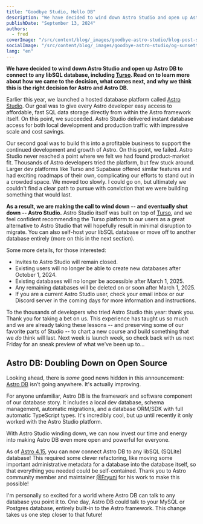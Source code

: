 ```yaml
---
title: "Goodbye Studio, Hello DB"
description: "We have decided to wind down Astro Studio and open up Astro DB to connect to any libSQL database, including Turso. Read on to hear what comes next for Astro and Astro DB."
publishDate: "September 13, 2024"
authors:
  - fred
coverImage: "/src/content/blog/_images/goodbye-astro-studio/blog-post-sunsetting-studio.jpg"
socialImage: "/src/content/blog/_images/goodbye-astro-studio/og-sunsetting-studio.jpg"
lang: "en"
---
```


**We have decided to wind down Astro Studio and open up Astro DB to connect to any libSQL database, including [Turso](https://turso.tech/). Read on to learn more about how we came to the decision, what comes next, and why we think this is the right decision for Astro and Astro DB.**

Earlier this year, we launched a hosted database platform called [Astro Studio](/db). Our goal was to give every Astro developer easy access to affordable, fast SQL data storage directly from within the Astro framework itself. On this point, we succeeded. Astro Studio delivered instant database access for both local development and production traffic with impressive scale and cost savings.

Our second goal was to build this into a profitable business to support the continued development and growth of Astro. On this point, we failed. Astro Studio never reached a point where we felt we had found product-market fit. Thousands of Astro developers tried the platform, but few stuck around. Larger dev platforms like Turso and Supabase offered similar features and had exciting roadmaps of their own, complicating our efforts to stand out in a crowded space. We moved too slowly. I could go on, but ultimately we couldn't find a clear path to pursue with conviction that we were building something that would last.

**As a result, we are making the call to wind down -- and eventually shut down -- Astro Studio.**  Astro Studio itself was built on top of [Turso](https://turso.tech/), and we feel confident recommending the Turso platform to our users as a great alternative to Astro Studio that will hopefully result in minimal disruption to migrate. You can also self-host your libSQL database or move off to another database entirely (more on this in the next section).

Some more details, for those interested:
- Invites to Astro Studio will remain closed.
- Existing users will no longer be able to create new databases after October 1, 2024.
- Existing databases will no longer be accessible after March 1, 2025. 
- Any remaining databases will be deleted on or soon after March 1, 2025.
- If you are a current Astro Studio user, check your email inbox or our Discord server in the coming days for more information and instructions.

To the thousands of developers who tried Astro Studio this year: thank you. Thank you for taking a bet on us. This experience has taught us so much and we are already taking these lessons -- and preserving some of our favorite parts of Studio -- to chart a new course and build something that we *do* think will last. Next week is launch week, so check back with us next Friday for an sneak preview of what we've been up to...

## Astro DB: Doubling Down on Open Source

Looking ahead, there is *some* good news hidden in this announcement: [Astro DB](https://docs.astro.build/en/guides/astro-db/) isn’t going anywhere. It's actually improving.

For anyone unfamiliar, Astro DB is the framework and software component of our database story. It includes a local dev database, schema management, automatic migrations, and a database ORM/SDK with full automatic TypeScript types. It's incredibly cool, but up until recently it only worked with the Astro Studio platform.

With Astro Studio winding down, we can now invest our time and energy into making Astro DB even more open and powerful for everyone.

As of [Astro 4.15](https://astro.build/blog/astro-4150/#libsql-remotes-in-astro-db), you can now connect Astro DB to any libSQL (SQLite) database! This required some clever refactoring, like moving some important administrative metadata for a database into the database itself, so that everything you needed could be self-contained. Thank you to Astro community member and maintainer [@Fryuni](https://github.com/Fryuni) for his work to make this possible!

I'm personally so excited for a world where Astro DB can talk to any database you point it to. One day, Astro DB could talk to your MySQL or Postgres database, entirely built-in to the Astro framework. This change takes us one step closer to that future!